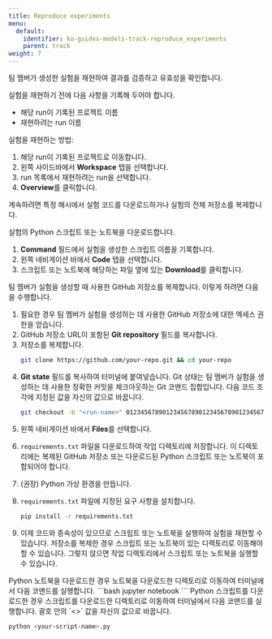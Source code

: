 ---
title: Reproduce experiments
menu:
  default:
    identifier: ko-guides-models-track-reproduce_experiments
    parent: track
weight: 7
---

팀 멤버가 생성한 실험을 재현하여 결과를 검증하고 유효성을 확인합니다.

실험을 재현하기 전에 다음 사항을 기록해 두어야 합니다.

* 해당 run이 기록된 프로젝트 이름
* 재현하려는 run 이름

실험을 재현하는 방법:

1. 해당 run이 기록된 프로젝트로 이동합니다.
2. 왼쪽 사이드바에서 **Workspace** 탭을 선택합니다.
3. run 목록에서 재현하려는 run을 선택합니다.
4. **Overview**를 클릭합니다.

계속하려면 특정 해시에서 실험 코드를 다운로드하거나 실험의 전체 저장소를 복제합니다.

<Tabs>
<Tab title="Tab">
실험의 Python 스크립트 또는 노트북을 다운로드합니다.

1. **Command** 필드에서 실험을 생성한 스크립트 이름을 기록합니다.
2. 왼쪽 네비게이션 바에서 **Code** 탭을 선택합니다.
3. 스크립트 또는 노트북에 해당하는 파일 옆에 있는 **Download**를 클릭합니다.
</Tab>
<Tab title="Tab">
팀 멤버가 실험을 생성할 때 사용한 GitHub 저장소를 복제합니다. 이렇게 하려면 다음을 수행합니다.

1. 필요한 경우 팀 멤버가 실험을 생성하는 데 사용한 GitHub 저장소에 대한 엑세스 권한을 얻습니다.
2. GitHub 저장소 URL이 포함된 **Git repository** 필드를 복사합니다.
3. 저장소를 복제합니다.
    ```bash
    git clone https://github.com/your-repo.git && cd your-repo
    ```
4. **Git state** 필드를 복사하여 터미널에 붙여넣습니다. Git 상태는 팀 멤버가 실험을 생성하는 데 사용한 정확한 커밋을 체크아웃하는 Git 코맨드 집합입니다. 다음 코드 조각에 지정된 값을 자신의 값으로 바꿉니다.
    ```bash
    git checkout -b "<run-name>" 0123456789012345678901234567890123456789
    ```
</Tab>
</Tabs>

5. 왼쪽 네비게이션 바에서 **Files**를 선택합니다.
6. `requirements.txt` 파일을 다운로드하여 작업 디렉토리에 저장합니다. 이 디렉토리에는 복제된 GitHub 저장소 또는 다운로드된 Python 스크립트 또는 노트북이 포함되어야 합니다.
7. (권장) Python 가상 환경을 만듭니다.
8. `requirements.txt` 파일에 지정된 요구 사항을 설치합니다.
    ```bash
    pip install -r requirements.txt
    ```

9. 이제 코드와 종속성이 있으므로 스크립트 또는 노트북을 실행하여 실험을 재현할 수 있습니다. 저장소를 복제한 경우 스크립트 또는 노트북이 있는 디렉토리로 이동해야 할 수 있습니다. 그렇지 않으면 작업 디렉토리에서 스크립트 또는 노트북을 실행할 수 있습니다.

<Tabs>
<Tab title="Tab">
Python 노트북을 다운로드한 경우 노트북을 다운로드한 디렉토리로 이동하여 터미널에서 다음 코맨드를 실행합니다.
```bash
jupyter notebook
```
</Tab>
<Tab title="Tab">
Python 스크립트를 다운로드한 경우 스크립트를 다운로드한 디렉토리로 이동하여 터미널에서 다음 코맨드를 실행합니다. 괄호 안의 `<>` 값을 자신의 값으로 바꿉니다.

```bash
python <your-script-name>.py
```
</Tab>
</Tabs>

